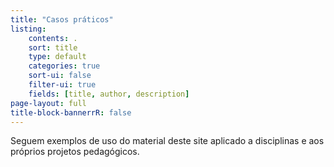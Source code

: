 ```yaml
---
title: "Casos práticos"
listing:
    contents: .
    sort: title
    type: default
    categories: true
    sort-ui: false
    filter-ui: true
    fields: [title, author, description]
page-layout: full
title-block-bannerrR: false
---
```

 
Seguem exemplos de uso do material deste site aplicado a disciplinas e aos próprios projetos pedagógicos.